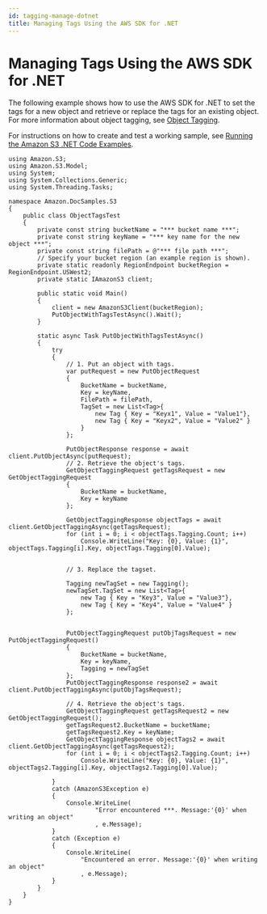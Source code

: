 ```yaml
---
id: tagging-manage-dotnet
title: Managing Tags Using the AWS SDK for .NET
---
```

# Managing Tags Using the AWS SDK for \.NET<a name="tagging-manage-dotnet"></a>

The following example shows how to use the AWS SDK for \.NET to set the tags for a new object and retrieve or replace the tags for an existing object\. For more information about object tagging, see [Object Tagging](object-tagging.md)\. 

For instructions on how to create and test a working sample, see [Running the Amazon S3 \.NET Code Examples](UsingTheMPDotNetAPI.md#TestingDotNetApiSamples)\.

```
using Amazon.S3;
using Amazon.S3.Model;
using System;
using System.Collections.Generic;
using System.Threading.Tasks;

namespace Amazon.DocSamples.S3
{
    public class ObjectTagsTest
    {
        private const string bucketName = "*** bucket name ***";
        private const string keyName = "*** key name for the new object ***";
        private const string filePath = @"*** file path ***";
        // Specify your bucket region (an example region is shown).
        private static readonly RegionEndpoint bucketRegion = RegionEndpoint.USWest2;
        private static IAmazonS3 client;

        public static void Main()
        {
            client = new AmazonS3Client(bucketRegion);
            PutObjectWithTagsTestAsync().Wait();
        }

        static async Task PutObjectWithTagsTestAsync()
        {
            try
            {
                // 1. Put an object with tags.
                var putRequest = new PutObjectRequest
                {
                    BucketName = bucketName,
                    Key = keyName,
                    FilePath = filePath,
                    TagSet = new List<Tag>{
                        new Tag { Key = "Keyx1", Value = "Value1"},
                        new Tag { Key = "Keyx2", Value = "Value2" }
                    }
                };

                PutObjectResponse response = await client.PutObjectAsync(putRequest);
                // 2. Retrieve the object's tags.
                GetObjectTaggingRequest getTagsRequest = new GetObjectTaggingRequest
                {
                    BucketName = bucketName,
                    Key = keyName
                };

                GetObjectTaggingResponse objectTags = await client.GetObjectTaggingAsync(getTagsRequest);
                for (int i = 0; i < objectTags.Tagging.Count; i++)
                    Console.WriteLine("Key: {0}, Value: {1}", objectTags.Tagging[i].Key, objectTags.Tagging[0].Value);


                // 3. Replace the tagset.

                Tagging newTagSet = new Tagging();
                newTagSet.TagSet = new List<Tag>{
                    new Tag { Key = "Key3", Value = "Value3"},
                    new Tag { Key = "Key4", Value = "Value4" }
                };


                PutObjectTaggingRequest putObjTagsRequest = new PutObjectTaggingRequest()
                {
                    BucketName = bucketName,
                    Key = keyName,
                    Tagging = newTagSet
                };
                PutObjectTaggingResponse response2 = await client.PutObjectTaggingAsync(putObjTagsRequest);

                // 4. Retrieve the object's tags.
                GetObjectTaggingRequest getTagsRequest2 = new GetObjectTaggingRequest();
                getTagsRequest2.BucketName = bucketName;
                getTagsRequest2.Key = keyName;
                GetObjectTaggingResponse objectTags2 = await client.GetObjectTaggingAsync(getTagsRequest2);
                for (int i = 0; i < objectTags2.Tagging.Count; i++)
                    Console.WriteLine("Key: {0}, Value: {1}", objectTags2.Tagging[i].Key, objectTags2.Tagging[0].Value);

            }
            catch (AmazonS3Exception e)
            {
                Console.WriteLine(
                        "Error encountered ***. Message:'{0}' when writing an object"
                        , e.Message);
            }
            catch (Exception e)
            {
                Console.WriteLine(
                    "Encountered an error. Message:'{0}' when writing an object"
                    , e.Message);
            }
        }
    }
}
```